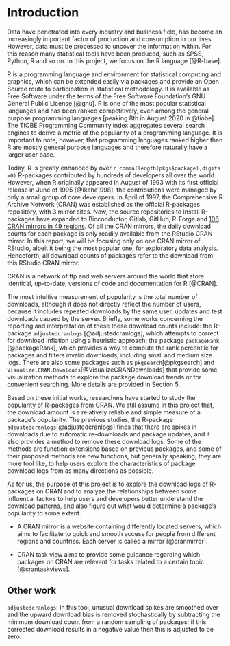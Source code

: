 
# Introduction {#intro}

Data have penetrated into every industry and business field, has become an increasingly important factor of production and consumption in our lives. However, data must be processed to uncover the information within. For this reason many statistical tools have been produced, such as SPSS, Python, R and so on. In this project, we focus on the R language [@R-base].

R is a programming language and environment for statistical computing and graphics, which can be extended easily via packages and provide an Open Source route to participation in statistical methodology. It is available as Free Software under the terms of the Free Software Foundation’s GNU General Public License [@gnu]. R is one of the most popular statistical languages and has been ranked competitively, even among the general purpose programming languages [peaking 8th in August 2020 in @tiobe]. The TIOBE Programming Community index aggregates several search engines to derive a metric of the popularity of a programming language. It is important to note, however, that programming languages ranked higher than R are mostly general purpose languages and therefore naturally have a larger user base. 

Today, R is greatly enhanced by over `r comma(length(pkgs$package),digits =0)` R-packages contributed by hundreds of developers all over the world. However, when R originally appeared in August of 1993 with its first official release in June of 1995 [@Ikaha1998], the contributions were managed by only a small group of core developers. In April of 1997, the Comprehensive R Archive Network (CRAN) was established as the official R-packages repository, with 3 mirror sites. Now, the source repositories to install R-packages have expanded to Bioconductor, Gitlab, GitHub, R-Forge and [106 CRAN mirrors in 49 regions](https://cran.r-project.org/mirmon_report.html). Of all the CRAN mirrors, the daily download counts for each package is only readily available from the RStudio CRAN mirror. In this report, we will be focusing only on one CRAN mirror of RStudio, albeit it being the most popular one, for exploratory data analysis. Henceforth, all download counts of packages refer to the download from this RStudio CRAN mirror. 

CRAN is a network of ftp and web servers around the world that store identical, up-to-date, versions of code and documentation for R [@CRAN].

The most intuitive measurement of popularity is the total number of downloads, although it does not directly reflect the number of users, because it includes repeated downloads by the same user, updates and test downloads caused by the server. Briefly, some works concerning the reporting and interpretation of these these download counts include: the R-package `adjustedcranlogs` [@adjustedcranlogs], which attempts to correct for download inflation using a heuristic approach; the package `packageRank` [@packageRank], which provides a way to compute the rank percentile for packages and filters invalid downloads, including small and medium size logs. There are also some packages such as `pkgsearch`[@pkgsearch] and `Visualize.CRAN.Downloads`[@VisualizeCRANDownloads] that provide some visualization methods to explore the package download trends or for convenient searching. More details are provided in Section 5. 


Based on these initial works, researchers have started to study the popularity of R-packages from CRAN. We still assume in this project that, the download amount is a relatively reliable and simple measure of a package's popularity. The previous studies, the R-package `adjustedcranlogs`[@adjustedcranlogs] finds that there are spikes in downloads due to automatic re-downloads and package updates, and it also provides a method to remove these download logs.  Some of the methods are function extensions based on previous packages, and some of their proposed methods are new functions, but generally speaking, they are more tool like, to help users explore the characteristics of package download logs from as many directions as possible. 

As for us, the purpose of this project is to explore the download logs of R-packages on CRAN and to analyze the relationships between some influential factors to help users and developers better understand the download patterns, and also figure out what would determine a package's popularity to some extent. 




- A CRAN mirror is a website containing differently located servers, which aims to facilitate to quick and smooth access for people from different regions and countries. Each server is called a mirror [@cranmirror].

- CRAN task view aims to provide some guidance regarding which packages on CRAN are relevant for tasks related to a certain topic [@crantaskviews].


## Other work 

`adjustedcranlogs`: In this tool, unusual download spikes are smoothed over and the upward download bias is removed stochastically by subtracting the minimum download count from a random sampling of packages; if this corrected download results in a negative value then this is adjusted to be zero. 
